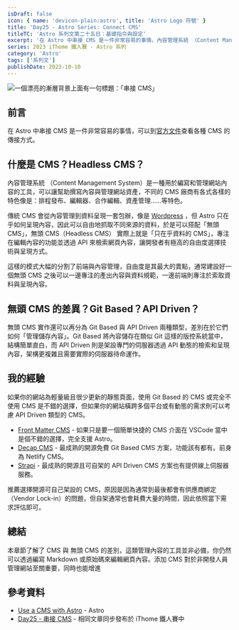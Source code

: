 ```yaml
---
isDraft: false
icon: { name: 'devicon-plain:astro', title: 'Astro Logo 符號' }
title: 'Day25 - Astro Series: Connect CMS'
titleTC: 'Astro 系列文第二十五日：基礎指令與設定'
excerpt: '在 Astro 中串接 CMS 是一件非常容易的事情。內容管理系統 （Content Management System）是一種用於編寫和管理網站內容的工具，可以讓幫助撰寫內容與管理網站資產，不同的 CMS 廠商有各式各樣的特色像是：排程發布、編輯器、合作編輯、資產管理……等特色。'
series: 2023 iThome 鐵人賽 - Astro 系列
category: 'Astro'
tags: ['系列文']
publishDate: 2023-10-10
---
```


![一個漂亮的漸層背景上面有一句標題：「串接 CMS」](./day25-connect-cms.webp)

## 前言

在 Astro 中串接 CMS 是一件非常容易的事情，可以到[官方文件](https://docs.astro.build/en/guides/cms/)查看各種 CMS 的傳接方式。

## 什麼是 CMS？Headless CMS？

內容管理系統 （Content Management System）是一種用於編寫和管理網站內容的工具，可以讓幫助撰寫內容與管理網站資產，不同的 CMS 廠商有各式各樣的特色像是：排程發布、編輯器、合作編輯、資產管理……等特色。

傳統 CMS 會從內容管理到資料呈現一套包辦，像是 [Wordpress](https://wordpress.org/) ，但 Astro 只在乎如何呈現內容，因此可以自由地抓取不同來源的資料，於是可以搭配「無頭 CMS」，無頭 CMS（Headless CMS） 實際上就是「只在乎資料的 CMS」，專注在編輯內容的功能並透過 API 來檢索網頁內容，讓開發者有極高的自由度選擇技術與呈現方式。

這樣的模式大幅的分割了前端與內容管理，自由度是其最大的賣點，通常建設好一個無頭 CMS 之後可以一邊專注的產出內容與資料規範，一邊前端則專注於索取資料與呈現內容。

## 無頭 CMS 的差異？Git Based？API Driven？

無頭 CMS 實作還可以再分為 Git Based 與 API Driven 兩種類型，差別在於它們如何「管理儲存內容」。Git Based 將內容儲存在類似 Git 這樣的版控系統當中，結構簡單直白，而 API Driven 則是架設專門的伺服器透過 API 動態的檢索和呈現內容，架構更複雜且需要實際的伺服器待命運作。

## 我的經驗

如果你的網站為輕量級且很少更新的靜態頁面，使用 Git Based 的 CMS 或完全不使用 CMS 是不錯的選擇，但如果你的網站橫跨多個平台或有動態的需求則可以考慮 API Driven 類型的 CMS。

- [Front Matter CMS](https://frontmatter.codes/) - 如果只是要一個簡單快捷的 CMS 介面在 VSCode 當中是個不錯的選擇，完全支援 Astro。
- [Decap CMS](https://decapcms.org/) - 最成熟的開源免費 Git Based CMS 方案，功能該有都有。前身為 Netlify CMS。
- [Strapi](https://strapi.io/) - 最成熟的開源且可自架的 API Driven CMS 方案也有提供線上伺服器服務。

推薦選擇開源可自己架設的 CMS，原因是因為通常到最後都會有供應商綁定（Vendor Lock-in）的問題，但自架通常也會耗費大量的時間，因此依照當下需求評估即可。

## 總結

本章節了解了 CMS 與 無頭 CMS 的差別，這類管理內容的工具並非必備，你仍然可以透過編寫 Markdown 或原始碼來編輯網頁內容。添加 CMS 對於非開發人員管理網站至關重要，同時也能增進

## 參考資料

- [Use a CMS with Astro](https://docs.astro.build/en/guides/cms/) - Astro
- [Day25 - 串接 CMS](https://ithelp.ithome.com.tw/articles/10337071) - 相同文章同步發布於 iThome 鐵人賽中
